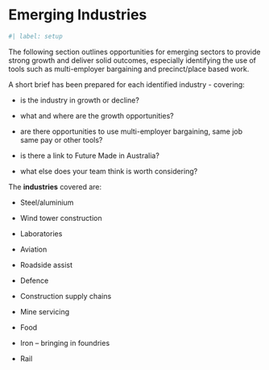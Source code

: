 # Emerging Industries

```r
#| label: setup


```

The following section outlines opportunities for emerging sectors to provide strong growth and deliver solid outcomes, especially identifying the use of tools such as multi-employer bargaining and precinct/place based work.

A short brief has been prepared for each identified industry - covering:

-   is the industry in growth or decline?

-   what and where are the growth opportunities?

-   are there opportunities to use multi-employer bargaining, same job same pay or other tools?

-   is there a link to Future Made in Australia?

-   what else does your team think is worth considering?

The **industries** covered are:

-   Steel/aluminium

-   Wind tower construction

-   Laboratories 

-   Aviation

-   Roadside assist

-   Defence

-   Construction supply chains

-   Mine servicing

-   Food

-   Iron – bringing in foundries 

-   Rail
